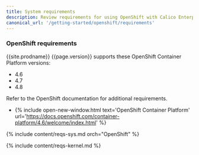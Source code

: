 ```yaml
---
title: System requirements
description: Review requirements for using OpenShift with Calico Enterprise.
canonical_url: '/getting-started/openshift/requirements'
---
```


### OpenShift requirements

{{site.prodname}} {{page.version}} supports these OpenShift Container Platform versions:

- 4.6
- 4.7
- 4.8

Refer to the OpenShift documentation for additional requirements.

- {% include open-new-window.html text='OpenShift Container Platform' url='https://docs.openshift.com/container-platform/4.6/welcome/index.html' %}

{% include content/reqs-sys.md orch="OpenShift" %}

{% include content/reqs-kernel.md %}
